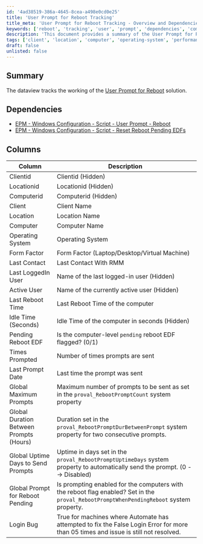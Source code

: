 ```yaml
---
id: '4ad38519-386a-4645-8cea-a498e0cd0e25'
title: 'User Prompt for Reboot Tracking'
title_meta: 'User Prompt for Reboot Tracking - Overview and Dependencies'
keywords: ['reboot', 'tracking', 'user', 'prompt', 'dependencies', 'computer', 'system', 'property']
description: 'This document provides a summary of the User Prompt for Reboot solution, detailing its dependencies, the columns tracked in the dataview, and the specific attributes related to computer reboot prompts. It covers critical information such as the number of prompts sent, last reboot time, and system properties that govern the behavior of the reboot prompts.'
tags: ['client', 'location', 'computer', 'operating-system', 'performance', 'security', 'setup']
draft: false
unlisted: false
---
```

## Summary

The dataview tracks the working of the [User Prompt for Reboot](https://proval.itglue.com/DOC-5078775-9088563) solution.

## Dependencies

- [EPM - Windows Configuration - Script - User Prompt - Reboot](https://proval.itglue.com/DOC-5078775-9076644)
- [EPM - Windows Configuration - Script - Reset Reboot Pending EDFs](https://proval.itglue.com/DOC-5078775-9077421)

## Columns

| Column                                | Description                                                                                                           |
|---------------------------------------|-----------------------------------------------------------------------------------------------------------------------|
| Clientid                              | Clientid (Hidden)                                                                                                   |
| Locationid                            | Locationid (Hidden)                                                                                                 |
| Computerid                            | Computerid (Hidden)                                                                                                 |
| Client                                | Client Name                                                                                                         |
| Location                              | Location Name                                                                                                       |
| Computer                              | Computer Name                                                                                                       |
| Operating System                      | Operating System                                                                                                    |
| Form Factor                           | Form Factor (Laptop/Desktop/Virtual Machine)                                                                        |
| Last Contact                          | Last Contact With RMM                                                                                               |
| Last LoggedIn User                   | Name of the last logged-in user (Hidden)                                                                            |
| Active User                           | Name of the currently active user (Hidden)                                                                          |
| Last Reboot Time                     | Last Reboot Time of the computer                                                                                   |
| Idle Time (Seconds)                  | Idle Time of the computer in seconds (Hidden)                                                                      |
| Pending Reboot EDF                    | Is the computer-level `pending` reboot EDF flagged? (0/1)                                                          |
| Times Prompted                        | Number of times prompts are sent                                                                                     |
| Last Prompt Date                      | Last time the prompt was sent                                                                                        |
| Global Maximum Prompts                | Maximum number of prompts to be sent as set in the `proval_RebootPromptCount` system property                       |
| Global Duration Between Prompts (Hours)| Duration set in the `proval_RebootPromptDurBetweenPrompt` system property for two consecutive prompts.              |
| Global Uptime Days to Send Prompts    | Uptime in days set in the `proval_RebootPromptUptimeDays` system property to automatically send the prompt. (0 --> Disabled) |
| Global Prompt for Reboot Pending      | Is prompting enabled for the computers with the reboot flag enabled? Set in the `proval_RebootPromptWhenPendingReboot` system property. |
| Login Bug                             | True for machines where Automate has attempted to fix the False Login Error for more than 05 times and issue is still not resolved. |













